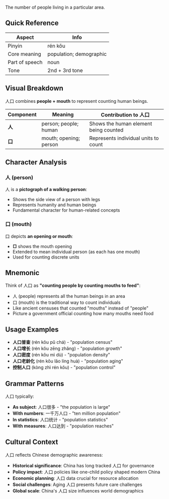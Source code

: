 The number of people living in a particular area.

## Quick Reference

| Aspect         | Info                    |
| -------------- | ----------------------- |
| Pinyin         | rén kǒu                 |
| Core meaning   | population; demographic |
| Part of speech | noun                    |
| Tone           | 2nd + 3rd tone          |

## Visual Breakdown

人口 combines **people + mouth** to represent counting human beings.

| Component | Meaning                | Contribution to 人口                  |
| --------- | ---------------------- | ------------------------------------- |
| **人**    | person; people; human  | Shows the human element being counted |
| **口**    | mouth; opening; person | Represents individual units to count  |

## Character Analysis

### 人 (person)

人 is a **pictograph of a walking person**:

- Shows the side view of a person with legs
- Represents humanity and human beings
- Fundamental character for human-related concepts

### 口 (mouth)

口 depicts **an opening or mouth**:

- **□** shows the mouth opening
- Extended to mean individual person (as each has one mouth)
- Used for counting discrete units

## Mnemonic

Think of 人口 as **"counting people by counting mouths to feed"**:

- 人 (people) represents all the human beings in an area
- 口 (mouth) is the traditional way to count individuals
- Like ancient censuses that counted "mouths" instead of "people"
- Picture a government official counting how many mouths need food

## Usage Examples

- **人口普查** (rén kǒu pǔ chá) - "population census"
- **人口增长** (rén kǒu zēng zhǎng) - "population growth"
- **人口密度** (rén kǒu mì dù) - "population density"
- **人口老龄化** (rén kǒu lǎo líng huà) - "population aging"
- **控制人口** (kòng zhì rén kǒu) - "population control"

## Grammar Patterns

人口 typically:

- **As subject**: 人口很多 - "the population is large"
- **With numbers**: 一千万人口 - "ten million population"
- **In statistics**: 人口统计 - "population statistics"
- **With measures**: 人口达到 - "population reaches"

## Cultural Context

人口 reflects Chinese demographic awareness:

- **Historical significance**: China has long tracked 人口 for governance
- **Policy impact**: 人口 policies like one-child policy shaped modern China
- **Economic planning**: 人口 data crucial for resource allocation
- **Social challenges**: Aging 人口 presents future care challenges
- **Global scale**: China's 人口 size influences world demographics
